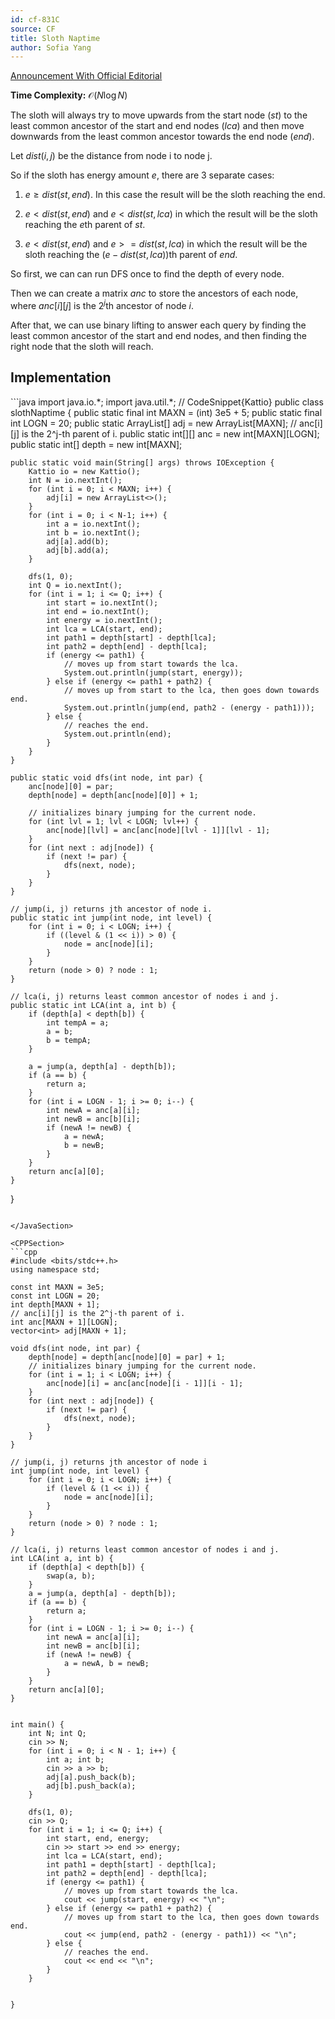 ```yaml
---
id: cf-831C
source: CF
title: Sloth Naptime
author: Sofia Yang
---
```


[Announcement With Official Editorial](https://codeforces.com/blog/entry/81527)

**Time Complexity:** $\mathcal{O}(N \log N)$

The sloth will always try to move upwards from the start node $(st)$ to the least common ancestor of the start and end nodes $(lca)$ and then move
downwards from the least common ancestor towards the end node $(end)$.

Let $dist(i, j)$ be the distance from node i to node j.

So if the sloth has energy amount $e$, there are 3 separate cases:

1. $e ≥ dist(st, end)$. In this case the result will be the sloth reaching the end.

2. $e < dist(st, end)$ and $e < dist(st, lca)$ in which the result will be the sloth reaching the $e$th parent of $st$.

3. $e < dist(st, end)$ and $e >= dist(st, lca)$ in which the result will be the sloth reaching the $(e - dist(st, lca))$th parent of $end$.

So first, we can can run DFS once to find the depth of every node.

Then we can create a matrix $anc$ to store the ancestors of each node,
where $anc[i][j]$ is the $2^j$th ancestor of node $i$.

After that, we can use binary lifting to answer each query by finding the least common ancestor of the start and end nodes, and then finding the right node that the sloth will reach.

## Implementation
<LanguageSection>

<JavaSection>
```java
import java.io.*;
import java.util.*;
// CodeSnippet{Kattio}
public class slothNaptime {
	public static final int MAXN = (int) 3e5 + 5;
	public static final int LOGN = 20;
	public static ArrayList<Integer>[] adj = new ArrayList[MAXN];
	// anc[i][j] is the 2^j-th parent of i.
	public static int[][] anc = new int[MAXN][LOGN];
	public static int[] depth = new int[MAXN];

	public static void main(String[] args) throws IOException {
		Kattio io = new Kattio();
		int N = io.nextInt();
		for (int i = 0; i < MAXN; i++) {
			adj[i] = new ArrayList<>();
		}
		for (int i = 0; i < N-1; i++) {
			int a = io.nextInt();
			int b = io.nextInt();
			adj[a].add(b);
			adj[b].add(a);
		}

		dfs(1, 0);
		int Q = io.nextInt();
		for (int i = 1; i <= Q; i++) {
			int start = io.nextInt();
			int end = io.nextInt();
			int energy = io.nextInt();
			int lca = LCA(start, end);
			int path1 = depth[start] - depth[lca];
			int path2 = depth[end] - depth[lca];
			if (energy <= path1) {
				// moves up from start towards the lca.
				System.out.println(jump(start, energy));
			} else if (energy <= path1 + path2) {
				// moves up from start to the lca, then goes down towards end.
				System.out.println(jump(end, path2 - (energy - path1)));
			} else {
				// reaches the end.
				System.out.println(end);
			}
		}
	}

	public static void dfs(int node, int par) {
		anc[node][0] = par;
		depth[node] = depth[anc[node][0]] + 1;

		// initializes binary jumping for the current node.
		for (int lvl = 1; lvl < LOGN; lvl++) {
			anc[node][lvl] = anc[anc[node][lvl - 1]][lvl - 1];
		}
		for (int next : adj[node]) {
			if (next != par) {
				dfs(next, node);
			}
		}
	}

	// jump(i, j) returns jth ancestor of node i.
	public static int jump(int node, int level) {
		for (int i = 0; i < LOGN; i++) {
			if ((level & (1 << i)) > 0) {
				node = anc[node][i];
			}
		}
		return (node > 0) ? node : 1;
	}

    // lca(i, j) returns least common ancestor of nodes i and j.
	public static int LCA(int a, int b) {
		if (depth[a] < depth[b]) {
			int tempA = a;
			a = b;
			b = tempA;
		}

		a = jump(a, depth[a] - depth[b]);
		if (a == b) {
			return a;
		}
		for (int i = LOGN - 1; i >= 0; i--) {
			int newA = anc[a][i];
			int newB = anc[b][i];
			if (newA != newB) {
				a = newA;
				b = newB;
			}
		}
		return anc[a][0];
	}
	

}


```

</JavaSection>

<CPPSection>
```cpp
#include <bits/stdc++.h>
using namespace std;

const int MAXN = 3e5;
const int LOGN = 20;
int depth[MAXN + 1];
// anc[i][j] is the 2^j-th parent of i.
int anc[MAXN + 1][LOGN];
vector<int> adj[MAXN + 1];

void dfs(int node, int par) {
	depth[node] = depth[anc[node][0] = par] + 1;
	// initializes binary jumping for the current node.
	for (int i = 1; i < LOGN; i++) {
		anc[node][i] = anc[anc[node][i - 1]][i - 1];
	}
	for (int next : adj[node]) {
		if (next != par) {
			dfs(next, node);
		}
	}
}

// jump(i, j) returns jth ancestor of node i
int jump(int node, int level) {
	for (int i = 0; i < LOGN; i++) {
		if (level & (1 << i)) {
			node = anc[node][i];
		}
	}
	return (node > 0) ? node : 1;
}

// lca(i, j) returns least common ancestor of nodes i and j.
int LCA(int a, int b) {
	if (depth[a] < depth[b]) {
		swap(a, b);
	}
	a = jump(a, depth[a] - depth[b]);
	if (a == b) {
		return a;
	}
	for (int i = LOGN - 1; i >= 0; i--) {
		int newA = anc[a][i];
		int newB = anc[b][i];
		if (newA != newB) {
			a = newA, b = newB;
		}
	}
	return anc[a][0];
}


int main() {
	int N; int Q;
	cin >> N;
	for (int i = 0; i < N - 1; i++) {
		int a; int b;
		cin >> a >> b;
		adj[a].push_back(b);
		adj[b].push_back(a);
	}

	dfs(1, 0);
	cin >> Q;
	for (int i = 1; i <= Q; i++) {
		int start, end, energy;
		cin >> start >> end >> energy;
		int lca = LCA(start, end);
		int path1 = depth[start] - depth[lca];
		int path2 = depth[end] - depth[lca];
		if (energy <= path1) {
			// moves up from start towards the lca.
			cout << jump(start, energy) << "\n";
		} else if (energy <= path1 + path2) {
			// moves up from start to the lca, then goes down towards end.
			cout << jump(end, path2 - (energy - path1)) << "\n";
		} else {
			// reaches the end.
			cout << end << "\n";
		}
	}


}
```

</CPPSection>
	

</LanguageSection>
